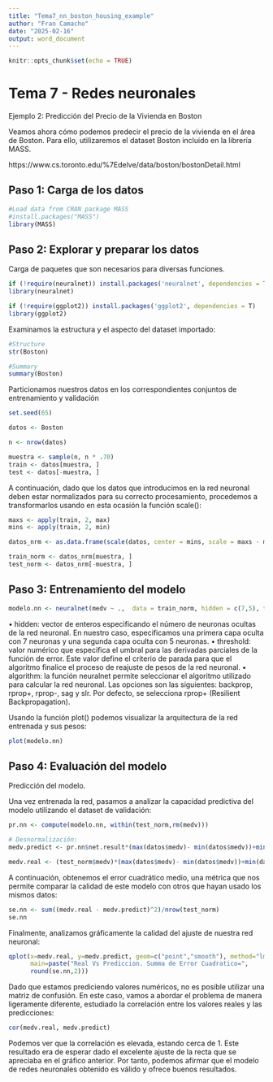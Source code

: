 ```yaml
---
title: "Tema7_nn_boston_housing_example"
author: "Fran Camacho"
date: "2025-02-16"
output: word_document
---
```


```r
knitr::opts_chunk$set(echo = TRUE)
```

# Tema 7 - Redes neuronales

Ejemplo 2: Predicción del Precio de la Vivienda en Boston

Veamos ahora cómo podemos predecir el precio de la vivienda en el área de Boston.
Para ello, utilizaremos el dataset Boston incluido en la librería MASS.

https://www.cs.toronto.edu/%7Edelve/data/boston/bostonDetail.html

## Paso 1: Carga de los datos

```r
#Load data from CRAN package MASS
#install.packages("MASS")
library(MASS)
```


## Paso 2: Explorar y preparar los datos

Carga de paquetes que son necesarios para diversas funciones.

```r
if (!require(neuralnet)) install.packages('neuralnet', dependencies = T)
library(neuralnet)

if (!require(ggplot2)) install.packages('ggplot2', dependencies = T)
library(ggplot2)
```


Examinamos la estructura y el aspecto del dataset importado:

```r
#Structure
str(Boston)
```

```r
#Summary
summary(Boston)
```

Particionamos nuestros datos en los correspondientes conjuntos de
entrenamiento y validación

```r
set.seed(65)

datos <- Boston

n <- nrow(datos)

muestra <- sample(n, n * .70)
train <- datos[muestra, ]
test <- datos[-muestra, ]
```


A continuación, dado que los datos que introducimos en la red neuronal deben estar
normalizados para su correcto procesamiento, procedemos a transformarlos usando
en esta ocasión la función scale():

```r
maxs <- apply(train, 2, max)
mins <- apply(train, 2, min)

datos_nrm <- as.data.frame(scale(datos, center = mins, scale = maxs - mins))

train_norm <- datos_nrm[muestra, ]
test_norm <- datos_nrm[-muestra, ]
```


## Paso 3: Entrenamiento del modelo


```r
modelo.nn <- neuralnet(medv ~ .,  data = train_norm, hidden = c(7,5), threshold = 0.05, algorithm = "rprop+")
```

• hidden: vector de enteros especificando el número de neuronas ocultas de la
red neuronal. En nuestro caso, especificamos una primera capa oculta con 7
neuronas y una segunda capa oculta con 5 neuronas.
• threshold: valor numérico que especifica el umbral para las derivadas
parciales de la función de error. Este valor define el criterio de parada para que
el algoritmo finalice el proceso de reajuste de pesos de la red neuronal.
• algorithm: la función neuralnet permite seleccionar el algoritmo utilizado para
calcular la red neuronal. Las opciones son las siguientes: backprop, rprop+,
rprop-, sag y slr. Por defecto, se selecciona rprop+ (Resilient Backpropagation).


Usando la función plot() podemos visualizar la arquitectura de la red entrenada y sus
pesos:

```r
plot(modelo.nn)
```


## Paso 4: Evaluación del modelo

Predicción del modelo.

Una vez entrenada la red, pasamos a analizar la capacidad predictiva del modelo
utilizando el dataset de validación:

```r
pr.nn <- compute(modelo.nn, within(test_norm,rm(medv)))

# Desnormalización:
medv.predict <- pr.nn$net.result*(max(datos$medv)- min(datos$medv))+min(datos$medv)

medv.real <- (test_norm$medv)*(max(datos$medv)- min(datos$medv))+min(datos$medv)
```



A continuación, obtenemos el error cuadrático medio, una métrica que nos permite
comparar la calidad de este modelo con otros que hayan usado los mismos datos:

```r
se.nn <- sum((medv.real - medv.predict)^2)/nrow(test_norm)
se.nn
```


Finalmente, analizamos gráficamente la calidad del ajuste de nuestra red neuronal:


```r
qplot(x=medv.real, y=medv.predict, geom=c("point","smooth"), method="lm", 
      main=paste("Real Vs Prediccion. Summa de Error Cuadratico=", 
      round(se.nn,2)))
```


Dado que estamos prediciendo valores numéricos, no es posible utilizar una matriz de
confusión. En este caso, vamos a abordar el problema de manera ligeramente
diferente, estudiado la correlación entre los valores reales y las predicciones:

```r
cor(medv.real, medv.predict)
```

Podemos ver que la correlación es elevada, estando cerca de 1. Este resultado era de
esperar dado el excelente ajuste de la recta que se apreciaba en el gráfico anterior. Por
tanto, podemos afirmar que el modelo de redes neuronales obtenido es válido y ofrece
buenos resultados.







